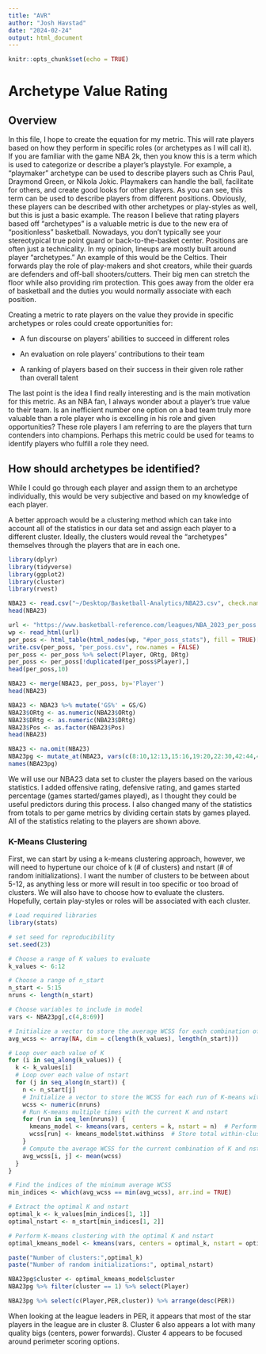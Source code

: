 ```yaml
---
title: "AVR"
author: "Josh Havstad"
date: "2024-02-24"
output: html_document
---
```


```r
knitr::opts_chunk$set(echo = TRUE)
```

# Archetype Value Rating

## Overview

In this file, I hope to create the equation for my metric. This will rate players based on how they perform in specific roles (or archetypes as I will call it). If you are familiar with the game NBA 2k, then you know this is a term which is used to categorize or describe a player's playstyle. For example, a "playmaker" archetype can be used to describe players such as Chris Paul, Draymond Green, or Nikola Jokic. Playmakers can handle the ball, facilitate for others, and create good looks for other players. As you can see, this term can be used to describe players from different positions. Obviously, these players can be described with other archetypes or play-styles as well, but this is just a basic example. The reason I believe that rating players based off "archetypes" is a valuable metric is due to the new era of "positionless" basketball. Nowadays, you don't typically see your stereotypical true point guard or back-to-the-basket center. Positions are often just a technicality. In my opinion, lineups are mostly built around player "archetypes." An example of this would be the Celtics. Their forwards play the role of play-makers and shot creators, while their guards are defenders and off-ball shooters/cutters. Their big men can stretch the floor while also providing rim protection. This goes away from the older era of basketball and the duties you would normally associate with each position.

Creating a metric to rate players on the value they provide in specific archetypes or roles could create opportunities for:

-   A fun discourse on players' abilities to succeed in different roles

-   An evaluation on role players' contributions to their team

-   A ranking of players based on their success in their given role rather than overall talent

The last point is the idea I find really interesting and is the main motivation for this metric. As an NBA fan, I always wonder about a player's true value to their team. Is an inefficient number one option on a bad team truly more valuable than a role player who is excelling in his role and given opportunities? These role players I am referring to are the players that turn contenders into champions. Perhaps this metric could be used for teams to identify players who fulfill a role they need.

## How should archetypes be identified?

While I could go through each player and assign them to an archetype individually, this would be very subjective and based on my knowledge of each player.

A better approach would be a clustering method which can take into account all of the statistics in our data set and assign each player to a different cluster. Ideally, the clusters would reveal the "archetypes" themselves through the players that are in each one.

```r
library(dplyr)
library(tidyverse)
library(ggplot2)
library(cluster)
library(rvest)
```

```r
NBA23 <- read.csv("~/Desktop/Basketball-Analytics/NBA23.csv", check.names=F)
head(NBA23)
```

```r
url <- "https://www.basketball-reference.com/leagues/NBA_2023_per_poss.html"
wp <- read_html(url)
per_poss <- html_table(html_nodes(wp, "#per_poss_stats"), fill = TRUE)[[1]]
write.csv(per_poss, "per_poss.csv", row.names = FALSE)
per_poss <- per_poss %>% select(Player, ORtg, DRtg)
per_poss <- per_poss[!duplicated(per_poss$Player),]
head(per_poss,10)
```

```r
NBA23 <- merge(NBA23, per_poss, by='Player')
head(NBA23)
```

```r
NBA23 <- NBA23 %>% mutate('GS%' = GS/G)
NBA23$ORtg <- as.numeric(NBA23$ORtg)
NBA23$DRtg <- as.numeric(NBA23$DRtg)
NBA23$Pos <- as.factor(NBA23$Pos)
head(NBA23)
```

```r
NBA23 <- na.omit(NBA23)
NBA23pg <- mutate_at(NBA23, vars(c(8:10,12:13,15:16,19:20,22:30,42:44,49,64)), funs(./G))
names(NBA23pg)
```

We will use our NBA23 data set to cluster the players based on the various statistics. I added offensive rating, defensive rating, and games started percentage (games started/games played), as I thought they could be useful predictors during this process. I also changed many of the statistics from totals to per game metrics by dividing certain stats by games played. All of the statistics relating to the players are shown above.

### K-Means Clustering

First, we can start by using a k-means clustering approach, however, we will need to hypertune our choice of k (\# of clusters) and nstart (\# of random initializations). I want the number of clusters to be between about 5-12, as anything less or more will result in too specific or too broad of clusters. We will also have to choose how to evaluate the clusters. Hopefully, certain play-styles or roles will be associated with each cluster.

```r
# Load required libraries
library(stats)

# set seed for reproducibility
set.seed(23)

# Choose a range of K values to evaluate
k_values <- 6:12

# Choose a range of n_start
n_start <- 5:15
nruns <- length(n_start)

# Choose variables to include in model
vars <- NBA23pg[,c(4,8:69)]

# Initialize a vector to store the average WCSS for each combination of K and nstart
avg_wcss <- array(NA, dim = c(length(k_values), length(n_start)))

# Loop over each value of K
for (i in seq_along(k_values)) {
  k <- k_values[i]
  # Loop over each value of nstart
  for (j in seq_along(n_start)) {
    n <- n_start[j]
    # Initialize a vector to store the WCSS for each run of K-means with the current K and nstart
    wcss <- numeric(nruns)
    # Run K-means multiple times with the current K and nstart
    for (run in seq_len(nruns)) {
      kmeans_model <- kmeans(vars, centers = k, nstart = n)  # Perform K-means clustering
      wcss[run] <- kmeans_model$tot.withinss  # Store total within-cluster sum of squares
    }
    # Compute the average WCSS for the current combination of K and nstart
    avg_wcss[i, j] <- mean(wcss)
  }
}

# Find the indices of the minimum average WCSS
min_indices <- which(avg_wcss == min(avg_wcss), arr.ind = TRUE)

# Extract the optimal K and nstart
optimal_k <- k_values[min_indices[1, 1]]
optimal_nstart <- n_start[min_indices[1, 2]]

# Perform K-means clustering with the optimal K and nstart
optimal_kmeans_model <- kmeans(vars, centers = optimal_k, nstart = optimal_nstart)

```

```r
paste("Number of clusters:",optimal_k)
paste("Number of random initializations:", optimal_nstart)
```

```r
NBA23pg$cluster <- optimal_kmeans_model$cluster
NBA23pg %>% filter(cluster == 1) %>% select(Player)
```

```r
NBA23pg %>% select(c(Player,PER,cluster)) %>% arrange(desc(PER))
```

When looking at the league leaders in PER, it appears that most of the star players in the league are in cluster 8. Cluster 6 also appears a lot with many quality bigs (centers, power forwards). Cluster 4 appears to be focused around perimeter scoring options.
